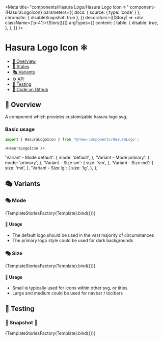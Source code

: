 

<Meta
  title="components/Hasura Logo/Hasura Logo Icon ⚛️"
  component={HasuraLogoIcon}
  parameters={{
    docs: { source: { type: 'code' } },
    chromatic: { disableSnapshot: true },
  }}
  decorators={[(Story) => <div className={'p-4'}>{Story()}</div>]}
  argTypes={{
    content: {
      table: {
        disable: true,
      },
    },
  }}
/>

# Hasura Logo Icon ⚛️

- [🧰 Overview](#-overview)
- [🔁 States](#-states)
- [🎭 Variants](#-variants)
- [⚙️ API](#-api)
- [🧪 Testing](#-testing)
- [🐙 Code on Github](https://github.com/hasura/graphql-engine-mono/tree/main/console/src/new-components/HasuraLogo/HasuraLogoIcon.tsx)

## 🧰 Overview

A component which provides customizable hasura logo svg.

### Basic usage

```ts
import { HasuraLogoIcon } from '@/new-components/HasuraLogo';
```

```tsx
<HasuraLogoIcon />
```

<Canvas>
  <Story name="Overview">
    <HasuraLogoIcon />
  </Story>
</Canvas>


  'Variant - Mode default': {
    mode: 'default',
  },
  'Variant - Mode primary': {
    mode: 'primary',
  },
  'Variant - Size sm': {
    size: 'sm',
  },
  'Variant - Size md': {
    size: 'md',
  },
  'Variant - Size lg': {
    size: 'lg',
  },
};

## 🎭 Variants

### 🎭 Mode

<Canvas>
  <Story
    name="Variant - Mode"
    args={{
      'Variant - Mode default': stories['Variant - Mode default'],
      'Variant - Mode primary': stories['Variant - Mode primary'],
    }}
  >
    {TemplateStoriesFactory(Template).bind({})}
  </Story>
</Canvas>

#### 🚦 Usage

- The default logo should be used in the vast majority of circumstances
- The primary logo style could be used for dark backgrounds

### 🎭 Size

<Canvas>
  <Story
    name="Variant - Size"
    args={{
      'Variant - Size sm': stories['Variant - Size sm'],
      'Variant - Size md': stories['Variant - Size md'],
      'Variant - Size lg': stories['Variant - Size lg'],
    }}
  >
    {TemplateStoriesFactory(Template).bind({})}
  </Story>
</Canvas>

#### 🚦 Usage

- Small is typically used for icons within other svg, or titles.
- Large and medium could be used for navbar / toolbars

## 🧪 Testing

### 🧪 Snapshot 📸

<Canvas>
  <Story
    name="Testing - Snapshot"
    args={stories}
    parameters={{
      chromatic: { disableSnapshot: false },
    }}
  >
    {TemplateStoriesFactory(Template).bind({})}
  </Story>
</Canvas>
